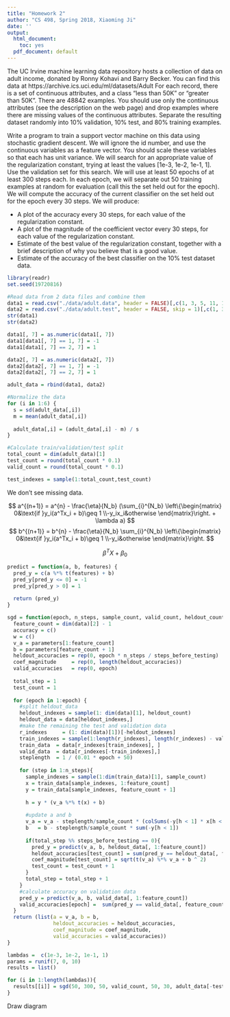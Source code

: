 ```yaml
---
title: "Homework 2"
author: "CS 498, Spring 2018, Xiaoming Ji"
date: ''
output:
  html_document:
    toc: yes
  pdf_document: default
---
```


The UC Irvine machine learning data repository hosts a collection of data on adult income, donated by Ronny Kohavi and Barry Becker. You can find this data at https://archive.ics.uci.edu/ml/datasets/Adult For each record, there is a set of continuous attributes, and a class "less than 50K" or "greater than 50K". There are 48842 examples. You should use only the continuous attributes (see the description on the web page) and drop examples where there are missing values of the continuous attributes. Separate the resulting dataset randomly into 10% validation, 10% test, and 80% training examples.

Write a program to train a support vector machine on this data using stochastic gradient descent. We will ignore the id number, and use the continuous variables as a feature vector. You should scale these variables so that each has unit variance. We will search for an appropriate value of the regularization constant, trying at least the values [1e-3, 1e-2, 1e-1, 1]. Use the validation set for this search. We will use at least 50 epochs of at least 300 steps each. In each epoch, we will separate out 50 training examples at random for evaluation (call this the set held out for the epoch). We will compute the accuracy of the current classifier on the set held out for the epoch every 30 steps. We will produce:

- A plot of the accuracy every 30 steps, for each value of the regularization constant.
- A plot of the magnitude of the coefficient vector every 30 steps, for each value of the regularization constant.
- Estimate of the best value of the regularization constant, together with a brief description of why you believe that is a good value.
- Estimate of the accuracy of the best classifier on the 10% test dataset data.

```r
library(readr)
set.seed(19720816)

#Read data from 2 data files and combine them
data1 = read.csv("./data/adult.data", header = FALSE)[,c(1, 3, 5, 11, 12, 13, 15)]
data2 = read.csv("./data/adult.test", header = FALSE, skip = 1)[,c(1, 3, 5, 11, 12, 13, 15)]
str(data1)
str(data2)

data1[, 7] = as.numeric(data1[, 7])
data1[data1[, 7] == 1, 7] = -1
data1[data1[, 7] == 2, 7] = 1

data2[, 7] = as.numeric(data2[, 7])
data2[data2[, 7] == 1, 7] = -1
data2[data2[, 7] == 2, 7] = 1

adult_data = rbind(data1, data2)

#Normalize the data
for (i in 1:6) {
  s = sd(adult_data[,i])
  m = mean(adult_data[,i])
  
  adult_data[,i] = (adult_data[,i] - m) / s
}

#Calculate train/validation/test split
total_count = dim(adult_data)[1]
test_count = round(total_count * 0.1)
valid_count = round(total_count * 0.1)

test_indexes = sample(1:total_count,test_count)
```

We don't see missing data.

$$
a^{(n+1)} = a^{n} - \frac{\eta}{N_b} (\sum_{i}^{N_b} \left\{\begin{matrix}
0&\text{if }y_i(a^Tx_i + b)\geq 1 
\\-y_ix_i&otherwise
\end{matrix}\right. + \lambda a)
$$
$$
b^{(n+1)} = b^{n} - \frac{\eta}{N_b} \sum_{i}^{N_b} \left\{\begin{matrix}
0&\text{if }y_i(a^Tx_i + b)\geq 1 
\\-y_i&otherwise
\end{matrix}\right.
$$

$$
\beta^TX + \beta_0
$$

```r
predict = function(a, b, features) {
  pred_y = c(a %*% t(features) + b)
  pred_y[pred_y <= 0] = -1
  pred_y[pred_y > 0] = 1
  
  return (pred_y)
}

sgd = function(epoch, n_steps, sample_count, valid_count, heldout_count, steps_before_testing, data, parameters, lambda) {
  feature_count = dim(data)[2] - 1
  accuracy = c()
  w = c()
  v_a = parameters[1:feature_count]
  b = parameters[feature_count + 1]
  heldout_accuracies = rep(0, epoch * n_steps / steps_before_testing)
  coef_magnitude     = rep(0, length(heldout_accuracies))
  valid_accuracies   = rep(0, epoch)
  
  total_step = 1
  test_count = 1
  
  for (epoch in 1:epoch) {
    #split heldout_data
    heldout_indexes = sample(1: dim(data)[1], heldout_count)
    heldout_data = data[heldout_indexes,]
    #make the remaining the test and validation data
    r_indexes     = (1: dim(data)[1])[-heldout_indexes]
    train_indexes = sample(1:length(r_indexes), length(r_indexes) - valid_count)
    train_data  = data[r_indexes[train_indexes], ]
    valid_data  = data[r_indexes[-train_indexes],]
    steplength  = 1 / (0.01 * epoch + 50)
    
    for (step in 1:n_steps){
      sample_indexes = sample(1:dim(train_data)[1], sample_count)
      x = train_data[sample_indexes, 1:feature_count]
      y = train_data[sample_indexes, feature_count + 1]
      
      h = y * (v_a %*% t(x) + b)
      
      #update a and b
      v_a = v_a - steplength/sample_count * (colSums(-y[h < 1] * x[h < 1,]) + lambda * v_a)
      b   = b - steplength/sample_count * sum(-y[h < 1])
      
      if(total_step %% steps_before_testing == 0){
        pred_y = predict(v_a, b, heldout_data[, 1:feature_count])
        heldout_accuracies[test_count] = sum(pred_y == heldout_data[, feature_count + 1]) / heldout_count
        coef_magnitude[test_count] = sqrt(t(v_a) %*% v_a + b ^ 2)
        test_count = test_count + 1
      } 
      total_step = total_step + 1
    }
    #calculate accuracy on validation data
    pred_y = predict(v_a, b, valid_data[, 1:feature_count])
    valid_accuracies[epoch] =  sum(pred_y == valid_data[, feature_count + 1]) / length(pred_y)
  }
  return (list(a = v_a, b = b,
               heldout_accuracies = heldout_accuracies, 
               coef_magnitude = coef_magnitude,
               valid_accuracies = valid_accuracies))
}

lambdas =  c(1e-3, 1e-2, 1e-1, 1)
params = runif(7, 0, 10)
results = list()

for (i in 1:length(lambdas)){
  results[[i]] = sgd(50, 300, 50, valid_count, 50, 30, adult_data[-test_indexes,], params, lambdas[i])
}
```

Draw diagram
```r

```

